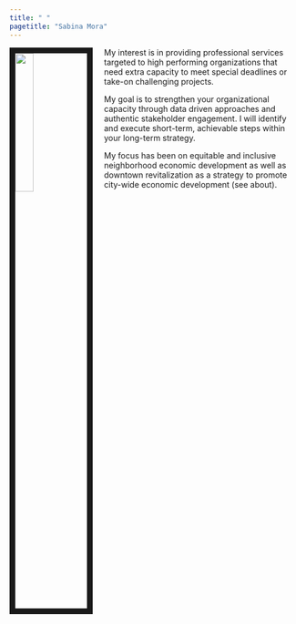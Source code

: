```yaml
---
title: " "
pagetitle: "Sabina Mora"
---
```


<link rel="stylesheet" href="styles.css" type="text/css">

<img src="images/sabina_headshot_1.jpg" style="width:25%; border:10px solid; margin-right: 20px" align="left">

My interest is in providing professional services targeted to high performing organizations that need extra capacity to meet special deadlines or take-on challenging projects. 

My goal is to strengthen your organizational capacity through data driven approaches and authentic stakeholder engagement. I will identify and execute short-term, achievable steps within your long-term strategy. 

My focus has been on equitable and inclusive neighborhood economic development as well as downtown revitalization as a strategy to promote city-wide economic development (see about). 

